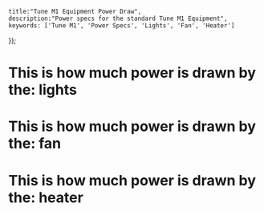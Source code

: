 

    title:"Tune M1 Equipment Power Draw",
    description:"Power specs for the standard Tune M1 Equipment",
    keywords: ['Tune M1', 'Power Specs', 'Lights', 'Fan', 'Heater']
});


<MdxLayout>
    <h1>This is how much power is drawn by the: lights</h1>
    <h1>This is how much power is drawn by the: fan</h1>
    <h1>This is how much power is drawn by the: heater</h1>
</MdxLayout>
